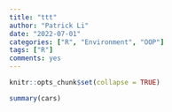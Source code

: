 ```yaml
---
title: "ttt"
author: "Patrick Li"
date: "2022-07-01"
categories: ["R", "Environment", "OOP"]
tags: ["R"]
comments: yes
---
```


```r
knitr::opts_chunk$set(collapse = TRUE)
```

```r
summary(cars)
```

